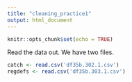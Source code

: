 ```yaml
---
title: "cleaning_practice1"
output: html_document
---
```


```r
knitr::opts_chunk$set(echo = TRUE)
```

Read the data out. We have two files.
```r
catch <- read.csv('df35b.302.1.csv')
regdefs <- read.csv('df35b.303.1.csv')
```

